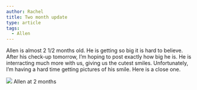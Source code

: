 ```yaml
---
author: Rachel
title: Two month update
type: article
tags:
  - Allen
---
```


Allen is almost 2 1/2 months old. He is getting so big it is hard to believe. After his check-up tomorrow, I’m hoping to post exactly how big he is. He is interracting much more with us, giving us the cutest smiles. Unfortunately, I’m having a hard time getting pictures of his smile. Here is a close one.

![](/myblogpics/allensmiling.jpg)
Allen at 2 months
